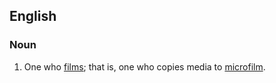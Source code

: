 ==English==

===Noun===
{{en-noun}}

# One who [[film]]s; that is, one who copies media to [[microfilm]].